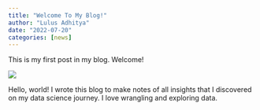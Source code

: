 ```yaml
---
title: "Welcome To My Blog!"
author: "Lulus Adhitya"
date: "2022-07-20"
categories: [news]
---
```


This is my first post in my blog. Welcome!

![](thumbnail.jpg)

Hello, world!
I wrote this blog to make notes of all insights that I discovered on my data science journey. I love wrangling and exploring data. 
